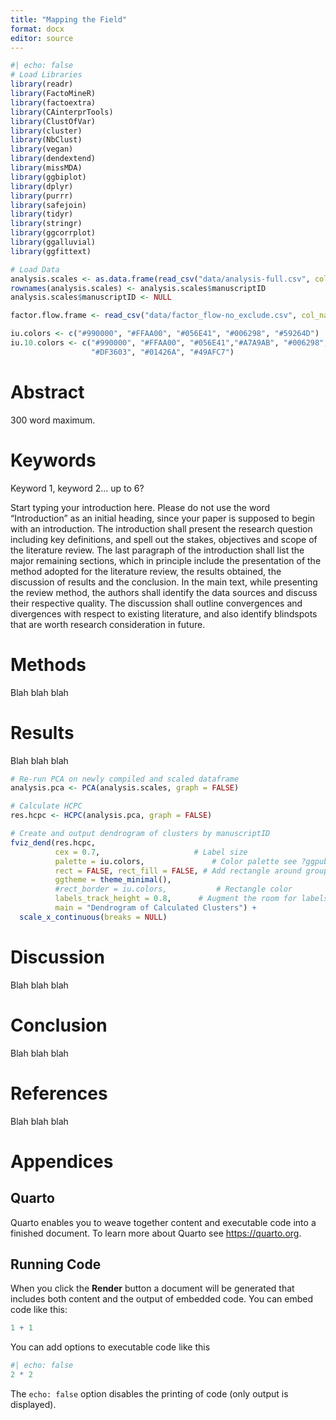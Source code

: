 ```yaml
---
title: "Mapping the Field"
format: docx
editor: source
---
```


```r
#| echo: false
# Load Libraries
library(readr)
library(FactoMineR)
library(factoextra)
library(CAinterprTools)
library(ClustOfVar)
library(cluster)
library(NbClust)
library(vegan)
library(dendextend)
library(missMDA)
library(ggbiplot)
library(dplyr)
library(purrr)
library(safejoin)
library(tidyr)
library(stringr)
library(ggcorrplot)
library(ggalluvial)
library(ggfittext)

# Load Data
analysis.scales <- as.data.frame(read_csv("data/analysis-full.csv", col_names = TRUE, show_col_types = FALSE))
rownames(analysis.scales) <- analysis.scales$manuscriptID
analysis.scales$manuscriptID <- NULL

factor.flow.frame <- read_csv("data/factor_flow-no_exclude.csv", col_names = TRUE, show_col_types = FALSE)

iu.colors <- c("#990000", "#FFAA00", "#056E41", "#006298", "#59264D")
iu.10.colors <- c("#990000", "#FFAA00", "#056E41","#A7A9AB", "#006298", "#59264D",
                  "#DF3603", "#01426A", "#49AFC7")
```

# Abstract

300 word maximum.

# Keywords

Keyword 1, keyword 2... up to 6?

Start typing your introduction here. Please do not use the word "Introduction" as an initial heading, since your paper is supposed to begin with an introduction. The introduction shall present the research question including key definitions, and spell out the stakes, objectives and scope of the literature review. The last paragraph of the introduction shall list the major remaining sections, which in principle include the presentation of the method adopted for the literature review, the results obtained, the discussion of results and the conclusion. In the main text, while presenting the review method, the authors shall identify the data sources and discuss their respective quality. The discussion shall outline convergences and divergences with respect to existing literature, and also identify blindspots that are worth research consideration in future.

# Methods

Blah blah blah

# Results

Blah blah blah

```r
# Re-run PCA on newly compiled and scaled dataframe
analysis.pca <- PCA(analysis.scales, graph = FALSE)

# Calculate HCPC
res.hcpc <- HCPC(analysis.pca, graph = FALSE)

# Create and output dendrogram of clusters by manuscriptID
fviz_dend(res.hcpc,
          cex = 0.7,                     # Label size
          palette = iu.colors,               # Color palette see ?ggpubr::ggpar
          rect = FALSE, rect_fill = FALSE, # Add rectangle around groups
          ggtheme = theme_minimal(),
          #rect_border = iu.colors,           # Rectangle color
          labels_track_height = 0.8,      # Augment the room for labels
          main = "Dendrogram of Calculated Clusters") +
  scale_x_continuous(breaks = NULL)
```

# Discussion

Blah blah blah

# Conclusion

Blah blah blah

# References

Blah blah blah

# Appendices

## Quarto

Quarto enables you to weave together content and executable code into a finished document. To learn more about Quarto see <https://quarto.org>.

## Running Code

When you click the **Render** button a document will be generated that includes both content and the output of embedded code. You can embed code like this:

```r
1 + 1
```

You can add options to executable code like this

```r
#| echo: false
2 * 2
```

The `echo: false` option disables the printing of code (only output is displayed).
